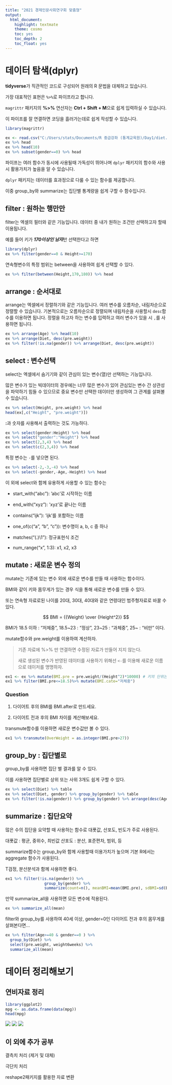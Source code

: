 ---
title: "2021 경제인문사회연구회 맞춤형"
output: 
  html_document: 
    highlight: textmate
    theme: cosmo
    toc: yes
    toc_depth: 2
    toc_float: yes
---

# 데이터 탐색(dplyr)

**tidyverse**가 직관적인 코드로 구성되어 원래의 R 문법을 대체하고 있습니다.

가장 대표적인 표현은 `%>%`로 파이프라고 합니다.

`magrittr` 패키지의 **%>%** 연산자는 **Ctrl + Shift + M**으로 쉽게 입력하실 수 있습니다.

이 파이프를 잘 연결하면 코딩을 흘러가는데로 쉽게 작성할 수 있습니다. 

```{r}
library(magrittr)

ex <- read.csv("C:/Users/stats/Documents/R 중급강좌 (통계교육원)/Day1/diet.csv")
ex %>% head
ex %>% head(10)
ex %>% subset(gender==0) %>% head
```

파이프는 여러 함수가 동시에 사용될때 가독성이 뛰어나며 `dplyr` 패키지의 함수와 사용시 활용가치가 높음을 알 수 있습니다.

`dplyr` 패키지는 데이터를 효과정으로 다룰 수 있는 함수를 제공합니다. 

이중 group_by와 summarize는 집단별 통계량을 쉽게 구할 수 함수입니다.

## filter : 원하는 행만만

filter는 엑셀의 필터와 같은 기능입니다. 데이터 중 내가 원하는 조건만 선택하고자 할때 이용됩니다.

예를 들어 키가 ***170이상인 남자***만 선택한다고 하면 

```{r, message=FALSE}
library(dplyr)
ex %>% filter(gender==0 & Height>=170)
```

연속형변수의 특정 범위는 between을 사용하여 쉽게 선택할 수 있다.

```{r}
ex %>% filter(between(Height,170,180)) %>% head
```

## arrange : 순서대로 

arrange는 엑셀에서 정렬하기와 같은 기능입니다. 여러 변수를 오름차순, 내림차순으로 정렬할 수 있습니다.
기본적으로는 오름차순으로 정렬되며 내림차순을 사용할시 `desc`함수를 이용하면 됩니다.
정렬을 하고자 하는 변수를 입력하고 여러 변수가 있을 시 `,`를 사용하면 됩니다.

```{r}
ex %>% arrange(Age) %>% head(10)
ex %>% arrange(Diet, desc(pre.weight))
ex %>% filter(!is.na(gender)) %>% arrange(Diet, desc(pre.weight))
```

## select : 변수선택

select는 엑셀에서 숨기기와 같이 관심이 있는 변수(열)만 선택하는 기능입니다.

많은 변수가 있는 빅데이터의 경우에는 너무 많은 변수가 있어 관심있는 변수 간 상관성을 파악하기 힘들 수 있으므로 중요 변수만 선택한 데이터만 생성하여 그 관계를 살펴볼 수 있습니다.

```{r}
ex %>% select(Height, pre.weight) %>% head
head(ex[,c("Height", "pre.weight")])
```

**:**과 숫자를 사용해서 출력하는 것도 가능하다.

```{r}
ex %>% select(gender:Height) %>% head
ex %>% select("gender":"Height") %>% head
ex %>% select(2,3,4) %>% head
ex %>% select(c(2,3,4)) %>% head
```

특정 변수는 `-`를 넣으면 된다. 

```{r}
ex %>% select(-2,-3,-4) %>% head
ex %>% select(-gender,-Age,-Height) %>% head
```

이 외에 select와 함께 유용하게 사용할 수 있는 함수는



* start_with("abc"): ’abc’로 시작하는 이름

* end_with("xyz"): ’xyz’로 끝나는 이름

* contains("ijk"): ’ijk’를 포함하는 이름

* one_of(c("a", "b", "c")): 변수명이 a, b, c 중 하나

* matches("(.)\\1"): 정규표현식 조건

* num_range("x", 1:3): x1, x2, x3

## mutate : 새로운 변수 정의

mutate는 기존에 있는 변수 외에 새로운 변수를 만들 때 사용하는 함수이다. 

BMI와 같이 키와 몸무게가 있는 경우 식을 통해 새로운 변수를 만들 수 있다. 

또는 연속형 자료로된 나이를 20대, 30대, 40대와 같은 연령대인 범주형자료로 바꿀 수 있다. 

$$ BMI = {{Weight} \over {Height^2}} $$ 

BMI가 18.5 이하 : "저체중", 18.5~23 : "정상", 23~25 : "과체중", 25~ : "비만" 이다.

mutate함수와 pre.weight를 이용하여 계산하자.

> 기존 자료에 %>% 만 연결하면 수정된 자료가 만들어 지지 않는다.
>
> 새로 생성된 변수가 반영된 데이터를 사용하기 위해선 `<-`를 이용해 새로운 이름으로 데이저를 명명하자.


```{r}
ex1 <- ex %>% mutate(BMI.pre = pre.weight/(Height^2)*10000) # 키의 단위는 m이므로 곱하기 10000 
ex1 %>% filter(BMI.pre<=18.5)%>% mutate(BMI.cate="저체중")
```

### Question 

1. 다이어트 후의 BMI를 BMI.after로 만드세요.

2. 다이어트 전과 후의 BMI 차이를 계산해보세요.

transmute함수를 이용하면 새로운 변수값만 볼 수 있다.

```{r}
ex1 %>% transmute(OverWeight = as.integer(BMI.pre>27))
```

## group_by : 집단별로

group_by를 사용하면 집단 별 결과를 알 수 있다. 

이를 사용하면 집단별로 상위 또는 사위 3개도 쉽게 구할 수 있다.

```{r}
ex %>% select(Diet) %>% table
ex %>% select(Diet, gender) %>% group_by(gender) %>% table
ex %>% filter(!is.na(gender)) %>% group_by(gender) %>% arrange(desc(Age)) %>% do(head(., n=3))
```

## summarize : 집단요약

많은 수의 집단을 요약할 때 사용하는 함수로 대푯값, 산포도, 빈도가 주로 사용된다.

대푯값 : 평균, 중위수, 최빈값
산포도 : 분산, 표준편차, 범위, 등

summarize함수는 group_by와 함께 사용할때 이용가치가 높으며 기본 R에서는 aggregate 함수가 사용된다.

T검정, 분산분석과 함께 사용하면 좋다.

```{r}
ex1 %>% filter(!is.na(gender)) %>% 
                 group_by(gender) %>%
                 summarize(count=n(), meanBMI=mean(BMI.pre), sdBMI=sd(BMI.pre)) 
```

만약 summarize_all을 사용하면 모든 변수에 적용된다.
```{r}
ex %>% summarize_all(mean)
```

filter와 group_by를 사용하여 40세 이상, gender=0인 다이어트 전과 후의 몸무게를 살펴본다면...
```{r}
ex %>% filter(Age>=40 & gender==0 ) %>% 
  group_by(Diet) %>% 
  select(pre.weight, weight6weeks) %>% 
  summarize_all(mean)
```

# 데이터 정리해보기

## 연비자료 정리

```{r}
library(ggplot2)
mpg <- as.data.frame(data(mpg))
head(mpg)
```
![](C:/Users/stats/Documents/R 중급강좌 (통계교육원)/R_beginner-master/fig1.png)
![](C:/Users/stats/Documents/R 중급강좌 (통계교육원)/R_beginner-master/fig2.png)
![](C:/Users/stats/Documents/R 중급강좌 (통계교육원)/R_beginner-master/fig3.png)

## 이 외에 추가 공부

결측치 처리 (제거 및 대체)

극단치 처리 

reshape2패키지를 활용한 자료 변환
